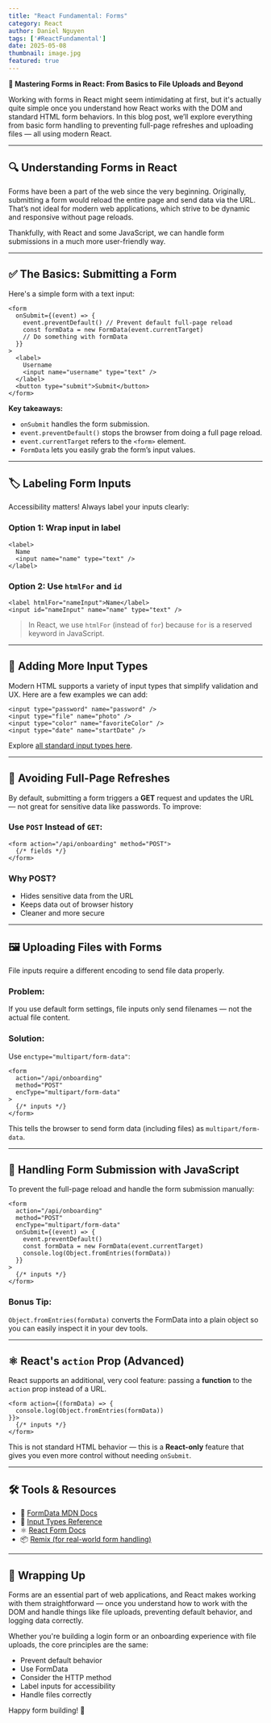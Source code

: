 ```yaml
---
title: "React Fundamental: Forms"
category: React
author: Daniel Nguyen
tags: ['#ReactFundamental']
date: 2025-05-08
thumbnail: image.jpg
featured: true
---
```


**📝 Mastering Forms in React: From Basics to File Uploads and Beyond**

Working with forms in React might seem intimidating at first, but it's actually quite simple once you understand how React works with the DOM and standard HTML form behaviors. In this blog post, we’ll explore everything from basic form handling to preventing full-page refreshes and uploading files — all using modern React.

---

## 🔍 Understanding Forms in React

Forms have been a part of the web since the very beginning. Originally, submitting a form would reload the entire page and send data via the URL. That’s not ideal for modern web applications, which strive to be dynamic and responsive without page reloads.

Thankfully, with React and some JavaScript, we can handle form submissions in a much more user-friendly way.

---

## ✅ The Basics: Submitting a Form

Here's a simple form with a text input:

```tsx
<form
  onSubmit={(event) => {
    event.preventDefault() // Prevent default full-page reload
    const formData = new FormData(event.currentTarget)
    // Do something with formData
  }}
>
  <label>
    Username
    <input name="username" type="text" />
  </label>
  <button type="submit">Submit</button>
</form>
```

**Key takeaways:**

* `onSubmit` handles the form submission.
* `event.preventDefault()` stops the browser from doing a full page reload.
* `event.currentTarget` refers to the `<form>` element.
* `FormData` lets you easily grab the form’s input values.

---

## 🏷️ Labeling Form Inputs

Accessibility matters! Always label your inputs clearly:

### Option 1: Wrap input in label

```tsx
<label>
  Name
  <input name="name" type="text" />
</label>
```

### Option 2: Use `htmlFor` and `id`

```tsx
<label htmlFor="nameInput">Name</label>
<input id="nameInput" name="name" type="text" />
```

> In React, we use `htmlFor` (instead of `for`) because `for` is a reserved keyword in JavaScript.

---

## 🧪 Adding More Input Types

Modern HTML supports a variety of input types that simplify validation and UX. Here are a few examples we can add:

```tsx
<input type="password" name="password" />
<input type="file" name="photo" />
<input type="color" name="favoriteColor" />
<input type="date" name="startDate" />
```

Explore [all standard input types here](https://developer.mozilla.org/en-US/docs/Web/HTML/Element/Input#input_types).

---

## 🚫 Avoiding Full-Page Refreshes

By default, submitting a form triggers a **GET** request and updates the URL — not great for sensitive data like passwords. To improve:

### Use `POST` Instead of `GET`:

```tsx
<form action="/api/onboarding" method="POST">
  {/* fields */}
</form>
```

### Why POST?

* Hides sensitive data from the URL
* Keeps data out of browser history
* Cleaner and more secure

---

## 🖼️ Uploading Files with Forms

File inputs require a different encoding to send file data properly.

### Problem:

If you use default form settings, file inputs only send filenames — not the actual file content.

### Solution:

Use `enctype="multipart/form-data"`:

```tsx
<form
  action="/api/onboarding"
  method="POST"
  encType="multipart/form-data"
>
  {/* inputs */}
</form>
```

This tells the browser to send form data (including files) as `multipart/form-data`.

---

## 🧠 Handling Form Submission with JavaScript

To prevent the full-page reload and handle the form submission manually:

```tsx
<form
  action="/api/onboarding"
  method="POST"
  encType="multipart/form-data"
  onSubmit={(event) => {
    event.preventDefault()
    const formData = new FormData(event.currentTarget)
    console.log(Object.fromEntries(formData))
  }}
>
  {/* inputs */}
</form>
```

### Bonus Tip:

`Object.fromEntries(formData)` converts the FormData into a plain object so you can easily inspect it in your dev tools.

---

## ⚛️ React's `action` Prop (Advanced)

React supports an additional, very cool feature: passing a **function** to the `action` prop instead of a URL.

```tsx
<form action={(formData) => {
  console.log(Object.fromEntries(formData))
}}>
  {/* inputs */}
</form>
```

This is not standard HTML behavior — this is a **React-only** feature that gives you even more control without needing `onSubmit`.

---

## 🛠 Tools & Resources

* 🧪 [FormData MDN Docs](https://developer.mozilla.org/en-US/docs/Web/API/FormData)
* 🎨 [Input Types Reference](https://developer.mozilla.org/en-US/docs/Web/HTML/Element/Input#input_types)
* ⚛️ [React Form Docs](https://react.dev/reference/react-dom/components/form)
* 📦 [Remix (for real-world form handling)](https://remix.run)

---

## 🎉 Wrapping Up

Forms are an essential part of web applications, and React makes working with them straightforward — once you understand how to work with the DOM and handle things like file uploads, preventing default behavior, and logging data correctly.

Whether you're building a login form or an onboarding experience with file uploads, the core principles are the same:

* Prevent default behavior
* Use FormData
* Consider the HTTP method
* Label inputs for accessibility
* Handle files correctly

Happy form building! 💪
